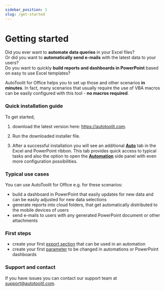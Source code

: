```yaml
---
sidebar_position: 1
slug: /get-started
---
```

# Getting started
  
Did you ever want to **automate data queries** in your Excel files?  
Or did you want to **automatically send e-mails** with the latest data to your users?  
Do you want to quickly **build reports and dashboards in PowerPoint** based on easy to use Excel templates?

AutoToolit for Office helps you to set up those and other scenarios **in minutes**.
In fact, many scenarios that usually require the use of VBA macros can be easily configured with this tool - **no macros required**.

### Quick installation guide

To get started, 
1. download the latest version here: https://autotoolit.com.

2. Run the downloaded installer file.

3. After a successful installation you will see an additional **[Auto](Excel/Excel-Automation-Ribbon-and-side-panel)** tab in the Excel and PowerPoint ribbon. 
This tab provides quick access to typical tasks and also the option to open the **[Automation](Excel/Excel-Automation-Ribbon-and-side-panel)** side panel with even more configuration possibilities.


### Typical use cases

You can use AutoToolit for Office e.g. for these scenarios:
- build a dashboard in PowerPoint that easily updates for new data and can be easily adjusted for new data selections
- generate reports into cloud folders, that get automatically distributed to the mobile devices of users
- send e-mails to users with any generated PowerPoint document or other attachments

### First steps
- create your first [export section](Excel/Excel-export-sections-for-automation) that can be used in an automation
- create your first [parameter](Excel/Excel-selection-parameters-for-automation) to be changed in automations or PowerPoint dashboards

### Support and contact

If you have issues you can contact our support team at support@autotoolit.com.
